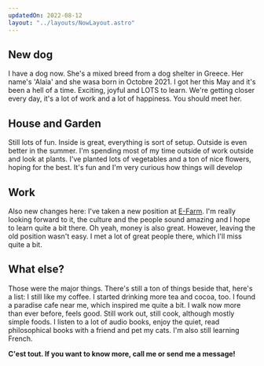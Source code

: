 ```yaml
---
updatedOn: 2022-08-12
layout: "../layouts/NowLayout.astro"
---
```


## New dog

I have a dog now. She's a mixed breed from a dog shelter in Greece. Her name's 'Alaia' and she wasa born in Octobre 2021. I got her this May and it's been a hell of a time. Exciting, joyful and LOTS to learn. We're getting closer every day, it's a lot of work and a lot of happiness. You should meet her.

## House and Garden

Still lots of fun. Inside is great, everything is sort of setup. Outside is even better in the summer. I'm spending most of my time outside of work outside and look at plants. I've planted lots of vegetables and a ton of nice flowers, hoping for the best. It's fun and I'm very curious how things will develop

## Work

Also new changes here: I've taken a new position at [E-Farm](https://e-farm.com/de/). I'm really looking forward to it, the culture and the people sound amazing and I hope to learn quite a bit there. Oh yeah, money is also great. However, leaving the old position wasn't easy. I met a lot of great people there, which I'll miss quite a bit.

## What else?

Those were the major things. There's still a ton of things beside that, here's a list: I still like my coffee. I started drinking more tea and cocoa, too. I found a paradise cafe near me, which inspired me quite a bit. I walk now more than ever before, feels good. Still work out, still cook, although mostly simple foods. I listen to a lot of audio books, enjoy the quiet, read philosophical books with a friend and pet my cats. I'm also still learning French.

**C'est tout. If you want to know more, call me or send me a message!**
